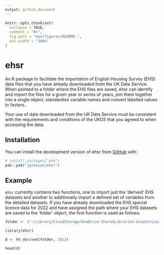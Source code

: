 ```yaml
---
output: github_document
---
```


<!-- README.md is generated from README.Rmd. Please edit that file -->

```r
knitr::opts_chunk$set(
  collapse = TRUE,
  comment = "#>",
  fig.path = "man/figures/README-",
  out.width = "100%"
)
```

# ehsr

<!-- badges: start -->
<!-- badges: end -->

An R package to facilitate the importation of English Housing Survey (EHS) data files that you have already downloaded from the UK Data Service. When pointed to a folder where the EHS files are saved, ehsr can identify and import the files for a given year or series of years, join them together into a single object, standardise variable names and convert labelled values to factors.

Your use of data downloaded from the UK Data Service must  be consistent with the requirements and conditions of the UKDS that you agreed to when accessing the data.

## Installation

You can install the development version of ehsr from [GitHub](https://github.com/) with:

``` r
# install.packages("pak")
pak::pak("jgleeson/ehsr")
```

## Example

`ehsr` currently contains two functions, one to import just the 'derived' EHS datasets and another to additionally import a defined set of variables from the detailed datasets. If you have already downloaded the EHS special licence data for 2022 and have assigned the path where your EHS datasets are saved to the 'folder' object, the first function is used as follows.

```r
folder <- ("~/Library/CloudStorage/OneDrive-SharedLibraries-GreaterLondonAuthority/HL_HOU_Policy - Documents/Analysis team/SHMA/Code/Data/EHS/")
```
```r
library(ehsr)

d <- hh_derived(folder, 2022)

head(d)
```
